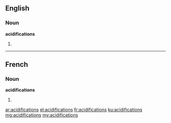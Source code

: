 ==English==

===Noun===
'''acidifications'''

# {{plural of|acidification}}

----

==French==

===Noun===
'''acidifications''' {{f}}

# {{plural of|acidification|lang=fr}}

[[ar:acidifications]]
[[el:acidifications]]
[[fr:acidifications]]
[[ku:acidifications]]
[[mg:acidifications]]
[[my:acidifications]]
